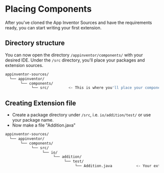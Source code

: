 # Placing Components

After you've cloned the App Inventor Sources and have the requirements ready, you can start writing your first extension.

## Directory structure

You can now open the directory `/appinventor/components/` with your desired IDE. Under the `/src` directory, you'll place your packages and extension sources.

```bash
appinventor-sources/
  └── appinventor/
       └── components/
            └── src/         <- This is where you'll place your components
```

## Creating Extension file

- Create a package directory under `/src`, i.e. `io/addition/test/` or use your package name.
- Now make a file "Addition.java"

```bash
appinventor-sources/
  └── appinventor/
       └── components/
            └── src/
                 └── io/
                      └── addition/
                           └── test/
                                └── Addition.java           <- Your extension source file
```